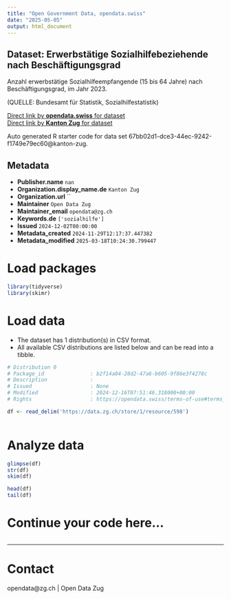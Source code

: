 ```yaml
---
title: "Open Government Data, opendata.swiss"
date: "2025-05-05"
output: html_document
---
```


## Dataset: Erwerbstätige Sozialhilfebeziehende nach Beschäftigungsgrad

Anzahl erwerbstätige Sozialhilfeempfangende (15 bis 64 Jahre) nach Beschäftigungsgrad, im Jahr 2023.

(QUELLE: Bundesamt für Statistik, Sozialhilfestatistik)

[Direct link by **opendata.swiss** for dataset](https://opendata.swiss/de/dataset/erwerbstatige-sozialhilfebeziehende-nach-beschaftigungsgrad)<br>
[Direct link by **Kanton Zug** for dataset](https://www.zg.ch/behoerden/gesundheitsdirektion/statistikfachstelle/themen/soziale-sicherheit/sozialhilfe)

Auto generated R starter code for data set 67bb02d1-dce3-44ec-9242-f1749e79ec60@kanton-zug.

## Metadata

- **Publisher.name** `nan`
- **Organization.display_name.de** `Kanton Zug`
- **Organization.url** ``
- **Maintainer** `Open Data Zug`
- **Maintainer_email** `opendata@zg.ch`
- **Keywords.de** `['sozialhilfe']`
- **Issued** `2024-12-02T00:00:00`
- **Metadata_created** `2024-11-29T12:17:37.447382`
- **Metadata_modified** `2025-03-18T10:24:30.799447`


# Load packages

```r

library(tidyverse)
library(skimr)

```

# Load data

-   The dataset has 1 distribution(s) in CSV format.
-   All available CSV distributions are listed below and can be read into a tibble.

```r

# Distribution 0
# Package_id               : b2f14a04-28d2-47a6-b605-9f86e3f4278c
# Description              : 
# Issued                   : None
# Modified                 : 2024-12-16T07:51:46.318000+00:00
# Rights                   : https://opendata.swiss/terms-of-use#terms_by

df <- read_delim('https://data.zg.ch/store/1/resource/598')



```

# Analyze data

```r

glimpse(df)
str(df)
skim(df)

head(df)
tail(df)

```

# Continue your code here...

```r

```

------------------------------------------------------------------------

# Contact

opendata@zg.ch | Open Data Zug
